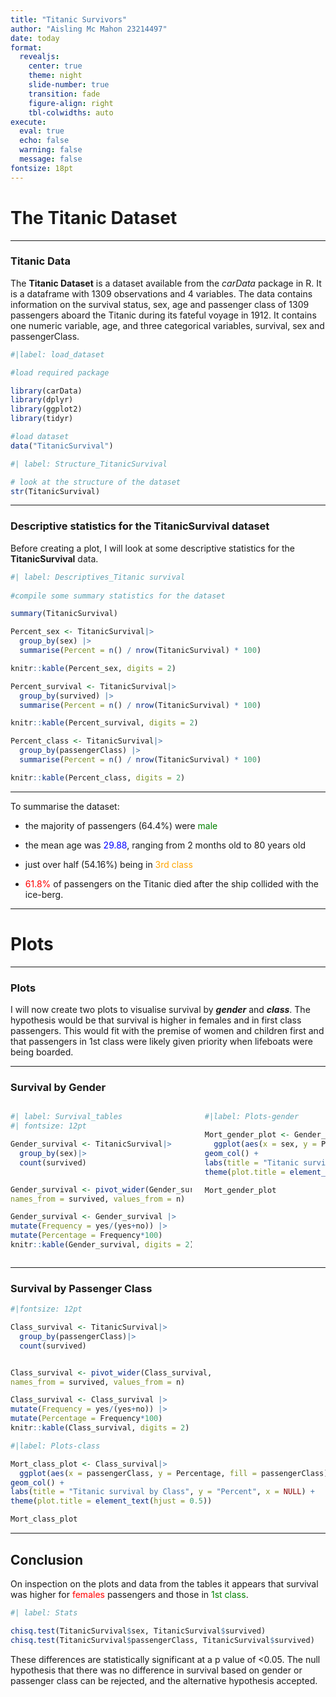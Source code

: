 ```yaml
---
title: "Titanic Survivors"
author: "Aisling Mc Mahon 23214497"
date: today
format:
  revealjs:
    center: true
    theme: night
    slide-number: true
    transition: fade
    figure-align: right
    tbl-colwidths: auto
execute: 
  eval: true
  echo: false
  warning: false
  message: false
fontsize: 18pt
---
```


# The Titanic Dataset

***

###  Titanic Data 

The **Titanic Dataset** is a dataset available from the *carData* package in R. It is a dataframe with 1309 observations and 4 variables. The data contains information on the survival status, sex, age and passenger class of 1309 passengers aboard the Titanic during its fateful voyage in 1912. It contains one numeric variable, age, and three categorical variables, survival, sex and passengerClass.



```r
#|label: load_dataset

#load required package

library(carData)
library(dplyr)
library(ggplot2)
library(tidyr)

#load dataset
data("TitanicSurvival")
```


```r
#| label: Structure_TitanicSurvival

# look at the structure of the dataset
str(TitanicSurvival)
```

***

### Descriptive statistics for the TitanicSurvival dataset

Before creating a plot, I will look at some descriptive statistics for the **TitanicSurvival** data.



```r
#| label: Descriptives_Titanic survival
 
#compile some summary statistics for the dataset

summary(TitanicSurvival)

Percent_sex <- TitanicSurvival|>
  group_by(sex) |>
  summarise(Percent = n() / nrow(TitanicSurvival) * 100)

knitr::kable(Percent_sex, digits = 2) 

Percent_survival <- TitanicSurvival|>
  group_by(survived) |>
  summarise(Percent = n() / nrow(TitanicSurvival) * 100)

knitr::kable(Percent_survival, digits = 2) 

Percent_class <- TitanicSurvival|>
  group_by(passengerClass) |>
  summarise(Percent = n() / nrow(TitanicSurvival) * 100)

knitr::kable(Percent_class, digits = 2) 
```


***


To summarise the dataset: 

- the majority of passengers (64.4%) were <span style="color: green;">male</span> 

- the mean age was <span style="color: blue;">29.88</span>, ranging from 2 months old to 80 years old

- just over half (54.16%) being in <span style="color: orange;">3rd class</span> 

- <span style="color: red;">61.8%</span> of passengers on the Titanic died after the ship collided with the ice-berg. 

***

# Plots

***

### Plots

I will now create two plots to visualise survival by ***gender*** and ***class***. The hypothesis would be that survival is higher in females and in first class passengers. This would fit with the premise of women and children first and that passengers in 1st class were likely given priority when lifeboats were being boarded. 

***

### Survival by Gender

:::: {.columns}

::: {.column width="60%"}

```r
#| label: Survival_tables
#| fontsize: 12pt

Gender_survival <- TitanicSurvival|>
  group_by(sex)|>
  count(survived)


Gender_survival <- pivot_wider(Gender_survival,
names_from = survived, values_from = n)

Gender_survival <- Gender_survival |>
mutate(Frequency = yes/(yes+no)) |>
mutate(Percentage = Frequency*100)
knitr::kable(Gender_survival, digits = 2)
```
:::

::: {.column width="40%"}

```r
#|label: Plots-gender

Mort_gender_plot <- Gender_survival|>
  ggplot(aes(x = sex, y = Percentage, fill = sex)) +
geom_col() +
labs(title = "Titanic survival by gender", y = "Percent", x = NULL) +
theme(plot.title = element_text(hjust = 0.5))

Mort_gender_plot
```

:::


::::


***

### Survival by Passenger Class


```r
#|fontsize: 12pt

Class_survival <- TitanicSurvival|>
  group_by(passengerClass)|>
  count(survived)


Class_survival <- pivot_wider(Class_survival,
names_from = survived, values_from = n)

Class_survival <- Class_survival |>
mutate(Frequency = yes/(yes+no)) |>
mutate(Percentage = Frequency*100)
knitr::kable(Class_survival, digits = 2)

```




```r
#|label: Plots-class

Mort_class_plot <- Class_survival|>
  ggplot(aes(x = passengerClass, y = Percentage, fill = passengerClass)) +
geom_col() +
labs(title = "Titanic survival by Class", y = "Percent", x = NULL) +
theme(plot.title = element_text(hjust = 0.5))

Mort_class_plot
```


***

## Conclusion


On inspection on the plots and data from the tables it appears that survival was higher for <span style="color: red;">females</span> passengers and those in <span style="color: green;">1st class</span>.


```r
#| label: Stats

chisq.test(TitanicSurvival$sex, TitanicSurvival$survived)
chisq.test(TitanicSurvival$passengerClass, TitanicSurvival$survived)

```

These differences are statistically significant at a p value of <0.05. The null hypothesis that there was no difference in survival based on gender or passenger class can be rejected, and the alternative hypothesis accepted. 


